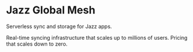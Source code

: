 
# Jazz Global Mesh

<Slogan>Serverless sync and storage for Jazz apps.</Slogan>

Real-time syncing infrastructure that scales up to millions of users. Pricing that scales down to zero.
